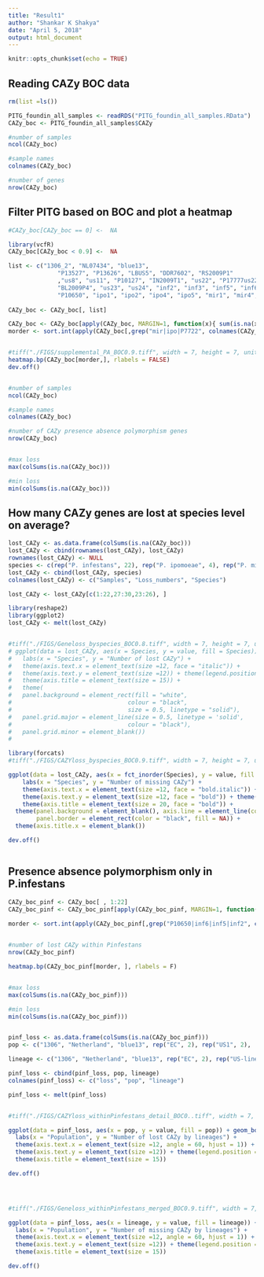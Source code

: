 ```yaml
---
title: "Result1"
author: "Shankar K Shakya"
date: "April 5, 2018"
output: html_document
---
```


```r
knitr::opts_chunk$set(echo = TRUE)
```

## Reading CAZy BOC data

```r

rm(list =ls())

PITG_foundin_all_samples <- readRDS("PITG_foundin_all_samples.RData")
CAZy_boc <- PITG_foundin_all_samples$CAZy

#number of samples
ncol(CAZy_boc)

#sample names
colnames(CAZy_boc)

#number of genes
nrow(CAZy_boc)

```


## Filter PITG based on BOC and plot a heatmap



```r
#CAZy_boc[CAZy_boc == 0] <-  NA

library(vcfR)
CAZy_boc[CAZy_boc < 0.9] <-  NA

list <- c("1306_2", "NL07434", "blue13", 
              "P13527", "P13626", "LBUS5", "DDR7602", "RS2009P1"
              ,"us8", "us11", "P10127", "IN2009T1", "us22", "P17777us22", 
              "BL2009P4", "us23", "us24", "inf2", "inf3", "inf5", "inf6", 
              "P10650", "ipo1", "ipo2", "ipo4", "ipo5", "mir1", "mir4", "mir5", "P7722")
    
CAZy_boc <- CAZy_boc[, list]

CAZy_boc <- CAZy_boc[apply(CAZy_boc, MARGIN=1, function(x){ sum(is.na(x)) > 0 }),]
morder <- sort.int(apply(CAZy_boc[,grep("mir|ipo|P7722", colnames(CAZy_boc), invert = FALSE)], MARGIN=1, function(x){sum(is.na(x))}), index.return = TRUE)$ix


#tiff("./FIGS/supplemental_PA_BOC0.9.tiff", width = 7, height = 7, units = "in", res = 600)
heatmap.bp(CAZy_boc[morder,], rlabels = FALSE)
dev.off()


#number of samples
ncol(CAZy_boc)

#sample names
colnames(CAZy_boc)

#number of CAZy presence absence polymorphism genes
nrow(CAZy_boc)


#max loss
max(colSums(is.na(CAZy_boc)))

#min loss
min(colSums(is.na(CAZy_boc)))

```


## How many CAZy genes are lost at species level on average?


```r

lost_CAZy <- as.data.frame(colSums(is.na(CAZy_boc)))
lost_CAZy <- cbind(rownames(lost_CAZy), lost_CAZy)
rownames(lost_CAZy) <- NULL
species <- c(rep("P. infestans", 22), rep("P. ipomoeae", 4), rep("P. mirabilis", 4))
lost_CAZy <- cbind(lost_CAZy, species)
colnames(lost_CAZy) <- c("Samples", "Loss_numbers", "Species")

lost_CAZy <- lost_CAZy[c(1:22,27:30,23:26), ]

library(reshape2)
library(ggplot2)
lost_CAZy <- melt(lost_CAZy)


#tiff("./FIGS/Geneloss_byspecies_BOC0.8.tiff", width = 7, height = 7, units = "in", res = 600)
# ggplot(data = lost_CAZy, aes(x = Species, y = value, fill = Species)) + geom_boxplot() +
#   labs(x = "Species", y = "Number of lost CAZy") +
#   theme(axis.text.x = element_text(size =12, face = "italic")) +
#   theme(axis.text.y = element_text(size =12)) + theme(legend.position = "none") +
#   theme(axis.title = element_text(size = 15)) +
#   theme(
#   panel.background = element_rect(fill = "white",
#                                 colour = "black",
#                                 size = 0.5, linetype = "solid"),
#   panel.grid.major = element_line(size = 0.5, linetype = 'solid',
#                                 colour = "black"), 
#   panel.grid.minor = element_blank())
#   

library(forcats)
#tiff("./FIGS/CAZYloss_byspecies_BOC0.9.tiff", width = 7, height = 7, units = "in", res = 600)

ggplot(data = lost_CAZy, aes(x = fct_inorder(Species), y = value, fill = Species)) + geom_boxplot() +
    labs(x = "Species", y = "Number of missing CAZy") +
    theme(axis.text.x = element_text(size =12, face = "bold.italic")) +
    theme(axis.text.y = element_text(size =12, face = "bold")) + theme(legend.position = "none") +
    theme(axis.title = element_text(size = 20, face = "bold")) + 
  theme(panel.background = element_blank(), axis.line = element_line(colour = "black"),
        panel.border = element_rect(color = "black", fill = NA)) +
  theme(axis.title.x = element_blank())

dev.off()



```



## Presence absence polymorphism only in P.infestans

```r

CAZy_boc_pinf <- CAZy_boc[ , 1:22]
CAZy_boc_pinf <- CAZy_boc_pinf[apply(CAZy_boc_pinf, MARGIN=1, function(x){ sum(is.na(x)) > 0 }),]

morder <- sort.int(apply(CAZy_boc_pinf[,grep("P10650|inf6|inf5|inf2", colnames(CAZy_boc_pinf), invert = FALSE)], MARGIN=1, function(x){sum(is.na(x))}), index.return = TRUE)$ix
  

#number of lost CAZy within Pinfestans
nrow(CAZy_boc_pinf)

heatmap.bp(CAZy_boc_pinf[morder, ], rlabels = F)


#max loss
max(colSums(is.na(CAZy_boc_pinf)))

#min loss
min(colSums(is.na(CAZy_boc_pinf)))


pinf_loss <- as.data.frame(colSums(is.na(CAZy_boc_pinf)))
pop <- c("1306", "Netherland", "blue13", rep("EC", 2), rep("US1", 2),  rep("US-8", 2), "US-11", "US-18", rep("US-22", 3), rep("US-23", 2), "US-24", rep("Mexico", 5))

lineage <- c("1306", "Netherland", "blue13", rep("EC", 2), rep("US-lineages", 12), rep("Mexico", 5))

pinf_loss <- cbind(pinf_loss, pop, lineage)
colnames(pinf_loss) <- c("loss", "pop", "lineage")

pinf_loss <- melt(pinf_loss)


#tiff("./FIGS/CAZYloss_withinPinfestans_detail_BOC0..tiff", width = 7, height = 7, units = "in", res = 600)

ggplot(data = pinf_loss, aes(x = pop, y = value, fill = pop)) + geom_boxplot() +
  labs(x = "Population", y = "Number of lost CAZy by lineages") +
  theme(axis.text.x = element_text(size =12, angle = 60, hjust = 1)) +
  theme(axis.text.y = element_text(size =12)) + theme(legend.position = "none") +
  theme(axis.title = element_text(size = 15))

dev.off()




#tiff("./FIGS/Geneloss_withinPinfestans_merged_BOC0.9.tiff", width = 7, height = 7, units = "in", res = 600)

ggplot(data = pinf_loss, aes(x = lineage, y = value, fill = lineage)) + geom_boxplot() +
  labs(x = "Population", y = "Number of missing CAZy by lineages") +
  theme(axis.text.x = element_text(size =12, angle = 60, hjust = 1)) +
  theme(axis.text.y = element_text(size =12)) + theme(legend.position = "none") +
  theme(axis.title = element_text(size = 15))

dev.off()

```







